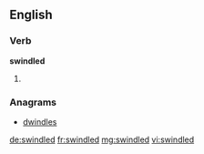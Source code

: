 ==English==

===Verb===
'''swindled'''

# {{past of|swindle}}

===Anagrams===
* [[dwindles#English|dwindles]]

[[de:swindled]]
[[fr:swindled]]
[[mg:swindled]]
[[vi:swindled]]